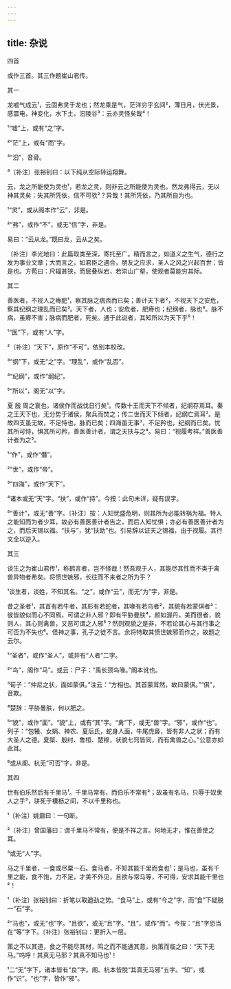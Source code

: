 ```yaml
---
---
---
```

title: 杂说
---



四首





或作三首。其三作题崔山君传。





其一


龙嘘气成云¹，云固弗灵于龙也；然龙乘是气，茫洋穷乎玄间²，薄日月，伏光景，感震电，神变化，水下土，汩陵谷³：云亦灵怪矣哉⁴！

¹“嘘”上，或有“之”字。

²“茫”上，或有“而”字。

³“汩”，音骨。

⁴〔补注〕张裕钊曰：以下纯从空际转运翔舞。

云，龙之所能使为灵也¹，若龙之灵，则非云之所能使为灵也。然龙弗得云，无以神其灵矣：失其所凭依，信不可欤²？异哉！其所凭依，乃其所自为也。

¹“灵”，或从阁本作“云”，非是。

²“弗”，或作“不”，或无“信”字，非是。

易曰：“云从龙。”既曰龙，云从之矣。

〔补注〕李光地曰：此篇取类至深，寄托至广。精而言之，如道义之生气，德行之发为事业文章；大而言之，如君臣之遇合，朋友之应求，圣人之风之兴起百世：皆是也。方苞曰：尺辐甚狭，而层叠纵宕，若崇山广壑，使观者莫能穷其际。





其二


善医者，不视人之瘠肥¹，察其脉之病否而已矣；善计天下者²，不视天下之安危，察其纪纲之理乱而已矣³。天下者，人也；安危者，肥瘠也；纪纲者，脉也⁴。脉不病，虽瘠不害；脉病而肥者，死矣。通于此说者，其知所以为天下乎⁵！

¹“医”下，或有“人”字。

²〔补注〕“天下”，原作“不可”，依别本校改。

³“纲”下，或无“之”字。“理乱”，或作“乱否”。

⁴“纪纲”，或作“纲纪”。

⁵“所以”，阁无“以”字。

夏 殷 周之衰也，诸侯作而战伐日行矣¹。传数十王而天下不倾者，纪纲存焉耳。秦之王天下也，无分势于诸侯，聚兵而焚之；传二世而天下倾者，纪纲亡焉耳²。是故四支虽无故，不足恃也，脉而已矣；四海虽无事³，不足矜也，纪纲而已矣。忧其所可恃，惧其所可矜，善医善计者，谓之天扶与之⁴。易曰：“视履考祥。”善医善计者为之⁵。

¹“作”，或作“僭”。

²“世”，或作“帝”。

³“四海”，或作“天下”。

⁴诸本或无“天”字。“扶”，或作“持”。今按：此句未详，疑有误字。

⁵“善计”，或无“善”字。〔补注〕按：人知忧盛危明，则其所为必能转祸为福。特人之能知而为者少耳，故必有善医善计者告之，而后人知忧惧；亦必有善医善计者为之，而后天锡以福。“扶与”，犹“扶助”也。引易辞以证天之锡福，由于视履。其行文全以逆入。





其三


谈生之为崔山君传¹，称鹤言者，岂不怪哉！然吾观于人，其能尽其性而不类于禽兽异物者希矣。将愤世嫉邪，长往而不来者之所为乎？

¹谈生者，谈姓，不知其名。“之”，或作“云”，而无“为”字，非是。

昔之圣者¹，其首有若牛者，其形有若蛇者，其喙有若鸟者²，其貌有若蒙倛者³：彼皆貌似而心不同焉，可谓之非人邪？即有平胁曼肤⁴，颜如渥丹，美而很者，貌则人，其心则禽兽，又恶可谓之人邪⁵？然则观貌之是非，不若论其心与其行事之可否为不失也⁶。怪神之事，孔子之徒不言。余将特取其愤世嫉邪而作之，故题之云尔。

¹“圣者”，或作“圣人”，或并有“人者”二字。

²“鸟”，阁作“马”。或云：尸子：“禹长颈鸟喙。”阁本讹也。

³荀子：“仲尼之状，面如蒙倛。”注云：“方相也。其首蒙茸然，故曰蒙倛。”“倛”，音欺。

⁴楚辞：平胁曼肤，何以肥之。

⁵“貌”，或作“面”。“貌”上，或有“其”字。“禽”下，或无“兽”字。“邪”，或作“也”。列子：“包犧、女娲、神农、夏后氏，蛇身人面，牛尾虎鼻，皆有非人之状；而有大圣人之德。夏桀、殷纣、鲁桓、楚穆，状貌七窍皆同，而有禽兽之心。”公意亦如此耳。

⁶或从阁、杭无“可否”字，非是。





其四


世有伯乐然后有千里马¹。千里马常有，而伯乐不常有²；故虽有名马，只辱于奴隶人之手³，骈死于槽枥之间，不以千里称也。

¹〔补注〕姚鼐曰：一句断。

²〔补注〕曾国藩曰：谓千里马不常有，便是不祥之言。何地无才，惟在善使之耳。

³或无“人”字。

马之千里者，一食或尽粟一石。食马者，不知其能千里而食也¹；是马也，虽有千里之能，食不饱，力不足，才美不外见，且欲与常马等，不可得，安求其能千里也²！

¹〔补注〕张裕钊曰：折笔以取遒劲之势。“食马”上，或有“今之”字，而“食”下疑脱一“石”字。

²“马也”，或无“也”字。“且欲”，或无“且”字。“且”，或作“而”。今按：“且”字恐当在“等”字下。〔补注〕张裕钊曰：更折入一层。

策之不以其道，食之不能尽其材，鸣之而不能通其意，执策而临之曰：“天下无马。”呜呼！其真无马邪？其真不知马也¹！

¹二“无”字下，诸本皆有“良”字。阁、杭本皆脱“其真无马邪”五字。“知”，或作“识”。“也”字，皆作“邪”。